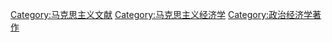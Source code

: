 [[Category:马克思主义文献|Category:马克思主义文献]]
[[Category:马克思主义经济学|Category:马克思主义经济学]]
[[Category:政治经济学著作|Category:政治经济学著作]]